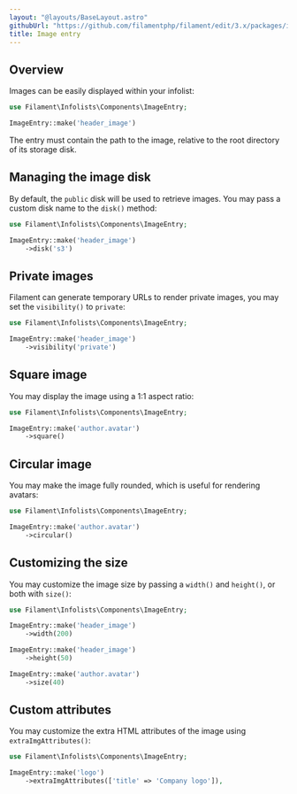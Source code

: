 ```yaml
---
layout: "@layouts/BaseLayout.astro"
githubUrl: "https://github.com/filamentphp/filament/edit/3.x/packages/infolists/docs/03-entries/04-image.md"
title: Image entry
---
```


## Overview

Images can be easily displayed within your infolist:

```php
use Filament\Infolists\Components\ImageEntry;

ImageEntry::make('header_image')
```

The entry must contain the path to the image, relative to the root directory of its storage disk.

## Managing the image disk

By default, the `public` disk will be used to retrieve images. You may pass a custom disk name to the `disk()` method:

```php
use Filament\Infolists\Components\ImageEntry;

ImageEntry::make('header_image')
    ->disk('s3')
```

## Private images

Filament can generate temporary URLs to render private images, you may set the `visibility()` to `private`:

```php
use Filament\Infolists\Components\ImageEntry;

ImageEntry::make('header_image')
    ->visibility('private')
```

## Square image

You may display the image using a 1:1 aspect ratio:

```php
use Filament\Infolists\Components\ImageEntry;

ImageEntry::make('author.avatar')
    ->square()
```

## Circular image

You may make the image fully rounded, which is useful for rendering avatars:

```php
use Filament\Infolists\Components\ImageEntry;

ImageEntry::make('author.avatar')
    ->circular()
```

## Customizing the size

You may customize the image size by passing a `width()` and `height()`, or both with `size()`:

```php
use Filament\Infolists\Components\ImageEntry;

ImageEntry::make('header_image')
    ->width(200)

ImageEntry::make('header_image')
    ->height(50)

ImageEntry::make('author.avatar')
    ->size(40)
```

## Custom attributes

You may customize the extra HTML attributes of the image using `extraImgAttributes()`:

```php
use Filament\Infolists\Components\ImageEntry;

ImageEntry::make('logo')
    ->extraImgAttributes(['title' => 'Company logo']),
```
